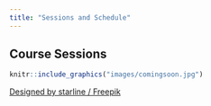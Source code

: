 ```yaml
---
title: "Sessions and Schedule"
---
```


## Course Sessions

```r
knitr::include_graphics("images/comingsoon.jpg")
```
<a href="http://www.freepik.com">Designed by starline / Freepik</a>
